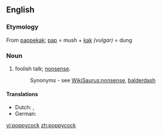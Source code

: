 ==English==

===Etymology===
From {{etyl|nl}} [[pappekak]]; [[pap]] = mush + [[kak]] ''(vulgar)'' = dung

===Noun===
{{en-noun|-}}

# {{colloquial}} foolish talk; [[nonsense]].
#: Synonyms - see [[WikiSaurus:nonsense]], [[balderdash]]

====Translations====
* Dutch: {{t-|nl|onzin}}, {{t+|nl|nonsens}}
* German: {{t+|de|Quatsch|m}}

[[vi:poppycock]]
[[zh:poppycock]]